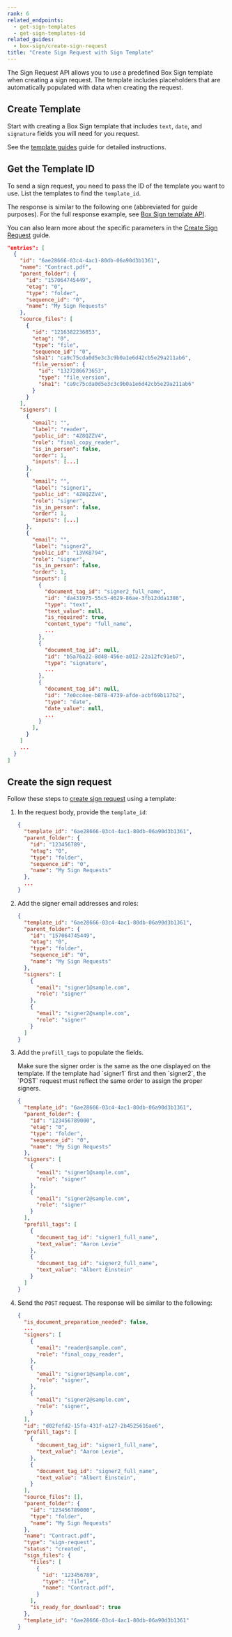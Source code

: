 ```yaml
---
rank: 6
related_endpoints:
  - get-sign-templates
  - get-sign-templates-id
related_guides:
  - box-sign/create-sign-request
title: "Create Sign Request with Sign Template"
---
```

The Sign Request API allows you to use a predefined Box Sign
template when creating a sign request.
The template includes placeholders
that are automatically populated with data
when creating the request.

## Create Template

Start with creating a Box Sign template
that includes `text`, `date`,
and `signature` fields you will need for
you request.

See the [template guides][docuprep] guide
for detailed instructions.

## Get the Template ID

To send a sign request, you need to pass the ID
of the template you want to use.
List the templates to find the `template_id`.

<Samples id='get_templates' />

The response is similar to the following one
(abbreviated for guide purposes).
For the full response example, see
[Box Sign template API][template].

You can also learn more about the specific
parameters in the [Create Sign Request][signrequest] guide.

```json
"entries": [
  {
    "id": "6ae28666-03c4-4ac1-80db-06a90d3b1361",
    "name": "Contract.pdf",
    "parent_folder": {
      "id": "157064745449",
      "etag": "0",
      "type": "folder",
      "sequence_id": "0",
      "name": "My Sign Requests"
    },
    "source_files": [
      {
        "id": "1216382236853",
        "etag": "0",
        "type": "file",
        "sequence_id": "0",
        "sha1": "ca9c75cda0d5e3c3c9b0a1e6d42cb5e29a211ab6",
        "file_version": {
          "id": "1327286673653",
          "type": "file_version",
          "sha1": "ca9c75cda0d5e3c3c9b0a1e6d42cb5e29a211ab6"
        }
      }
    ],
    "signers": [
      {
        "email": "",
        "label": "reader",
        "public_id": "4Z8QZZV4",
        "role": "final_copy_reader",
        "is_in_person": false,
        "order": 1,
        "inputs": [...]
      },
      {
        "email": "",
        "label": "signer1",
        "public_id": "4Z8QZZV4",
        "role": "signer",
        "is_in_person": false,
        "order": 1,
        "inputs": [...]
      },
      {
        "email": "",
        "label": "signer2",
        "public_id": "13VK8794",
        "role": "signer",
        "is_in_person": false,
        "order": 1,
        "inputs": [
          {
            "document_tag_id": "signer2_full_name",
            "id": "da431975-55c5-4629-86ae-3fb12dda1386",
            "type": "text",
            "text_value": null,
            "is_required": true,
            "content_type": "full_name",
            ...
          },
          {
            "document_tag_id": null,
            "id": "b5a76a22-8d48-456e-a012-22a12fc91eb7",
            "type": "signature",
            ...
          },
          {
            "document_tag_id": null,
            "id": "7e0cc4ee-b878-4739-afde-acbf69b117b2",
            "type": "date",
            "date_value": null,
            ...
          }
        ],
      }
    ]
    ...
  }
]
```

## Create the sign request

Follow these steps to [create sign request][signrequest] using a template:

1. In the request body, provide the `template_id`:

    ```json
    {
      "template_id": "6ae28666-03c4-4ac1-80db-06a90d3b1361",
      "parent_folder": {
        "id": "123456789",
        "etag": "0",
        "type": "folder",
        "sequence_id": "0",
        "name": "My Sign Requests"
      },
      ...
    }
    ```

2. Add the signer email addresses and roles:

    ```json
    {
      "template_id": "6ae28666-03c4-4ac1-80db-06a90d3b1361",
      "parent_folder": {
        "id": "157064745449",
        "etag": "0",
        "type": "folder",
        "sequence_id": "0",
        "name": "My Sign Requests"
      },
      "signers": [
        {
          "email": "signer1@sample.com",
          "role": "signer"
        },
        {
          "email": "signer2@sample.com",
          "role": "signer"
        }
      ]
    }
    ```

3. Add the `prefill_tags` to populate the fields.

    <Message>
      Make sure the signer order is the same as the one
      displayed on the template. If the template had `signer1`
      first and then `signer2`, the `POST` request must reflect
      the same order to assign the proper signers.
    </Message>

    ```json
    {
      "template_id": "6ae28666-03c4-4ac1-80db-06a90d3b1361",
      "parent_folder": {
        "id": "123456789000",
        "etag": "0",
        "type": "folder",
        "sequence_id": "0",
        "name": "My Sign Requests"
      },
      "signers": [
        {
          "email": "signer1@sample.com",
          "role": "signer"
        },
        {
          "email": "signer2@sample.com",
          "role": "signer"
        }
      ],
      "prefill_tags": [
        {
          "document_tag_id": "signer1_full_name",
          "text_value": "Aaron Levie"
        },
        {
          "document_tag_id": "signer2_full_name",
          "text_value": "Albert Einstein"
        }
      ]
    }
    ```

4. Send the `POST` request. The response will be similar to the following:

    ```json
    {
      "is_document_preparation_needed": false,
      ...
      "signers": [
        {
          "email": "reader@sample.com",
          "role": "final_copy_reader",
        },
        {
          "email": "signer1@sample.com",
          "role": "signer",
        },
        {
          "email": "signer2@sample.com",
          "role": "signer",
        }
      ],
      "id": "d02fefd2-15fa-431f-a127-2b4525616ae6",
      "prefill_tags": [
        {
          "document_tag_id": "signer1_full_name",
          "text_value": "Aaron Levie",
        },
        {
          "document_tag_id": "signer2_full_name",
          "text_value": "Albert Einstein",
        }
      ],
      "source_files": [],
      "parent_folder": {
        "id": "123456789000",
        "type": "folder",
        "name": "My Sign Requests"
      },
      "name": "Contract.pdf",
      "type": "sign-request",
      "status": "created",
      "sign_files": {
        "files": [
          {
            "id": "123456789",
            "type": "file",
            "name": "Contract.pdf",
          }
        ],
        "is_ready_for_download": true
      },
      "template_id": "6ae28666-03c4-4ac1-80db-06a90d3b1361"
    }
    ```

[signrequest]: e://post-sign-requests
[docuprep]: https://support.box.com/hc/en-us/articles/4404094944915-Creating-templates
[parentfolder]: g://box-sign/create-sign-request#parent-folder
[signers]: g://box-sign/create-sign-request#signers
[template]: e://get-sign-templates#response-example
